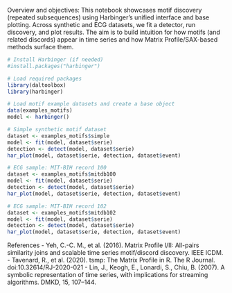 Overview and objectives: This notebook showcases motif discovery (repeated subsequences) using Harbinger’s unified interface and base plotting. Across synthetic and ECG datasets, we fit a detector, run discovery, and plot results. The aim is to build intuition for how motifs (and related discords) appear in time series and how Matrix Profile/SAX-based methods surface them.

```r
# Install Harbinger (if needed)
#install.packages("harbinger")
```

```r
# Load required packages
library(daltoolbox)
library(harbinger) 
```

```r
# Load motif example datasets and create a base object
data(examples_motifs)
model <- harbinger()
```

```r
# Simple synthetic motif dataset
dataset <- examples_motifs$simple
model <- fit(model, dataset$serie)
detection <- detect(model, dataset$serie)
har_plot(model, dataset$serie, detection, dataset$event)

```

```r
# ECG sample: MIT-BIH record 100
dataset <- examples_motifs$mitdb100
model <- fit(model, dataset$serie)
detection <- detect(model, dataset$serie)
har_plot(model, dataset$serie, detection, dataset$event)

```

```r
# ECG sample: MIT-BIH record 102
dataset <- examples_motifs$mitdb102
model <- fit(model, dataset$serie)
detection <- detect(model, dataset$serie)
har_plot(model, dataset$serie, detection, dataset$event)

```

References
- Yeh, C.-C. M., et al. (2016). Matrix Profile I/II: All-pairs similarity joins and scalable time series motif/discord discovery. IEEE ICDM.
- Tavenard, R., et al. (2020). tsmp: The Matrix Profile in R. The R Journal. doi:10.32614/RJ-2020-021
- Lin, J., Keogh, E., Lonardi, S., Chiu, B. (2007). A symbolic representation of time series, with implications for streaming algorithms. DMKD, 15, 107–144.

